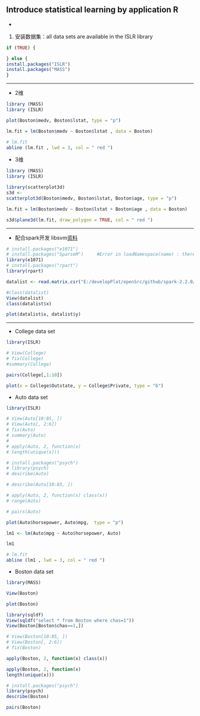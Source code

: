 ## Introduce statistical learning by application R

- 

1. 安装数据集：all data sets are available in the ISLR library
```r
if (TRUE) {

} else {
install.packages("ISLR")
install.packages("MASS")
}


```


***
- 2维
```r
library (MASS)
library (ISLR)

plot(Boston$medv, Boston$lstat, type = "p")

lm.fit = lm(Boston$medv ~ Boston$lstat , data = Boston)

# lm.fit
abline (lm.fit , lwd = 3, col = " red ")
```

- 3维
```r
library (MASS)
library (ISLR)

library(scatterplot3d)
s3d <-
scatterplot3d(Boston$medv, Boston$lstat, Boston$age, type = "p")

lm.fit = lm(Boston$medv ~ Boston$lstat + Boston$age , data = Boston)

s3d$plane3d(lm.fit, draw_polygon = TRUE, col = " red ")
```

***
- 配合spark开发 libsvm[资料](https://cran.r-project.org/web/packages/e1071/vignettes/svmdoc.pdf)
```r
# install.packages("e1071")
# install.packages("SparseM")     #Error in loadNamespace(name) : there is no package called ‘SparseM’
library(e1071)
# install.packages("rpart")
library(rpart)

datalist <- read.matrix.csr("E:/developPlat/openSrc/github/spark-2.2.0/data/mllib/sample_linear_regression_data.txt")

#class(datalist)
View(datalist)
class(datalist$x)

plot(datalist$x, datalist$y)
```

***
- College data set
```r
library(ISLR)

# View(College)
# fix(College)
#summary(College)

pairs(College[,1:10])

plot(x = College$Outstate, y = College$Private, type = "b")
```

- Auto data set
```r
library(ISLR)

# View(Auto[10:85, ])
# View(Auto[, 2:6])
# fix(Auto)
# summary(Auto)
#
# apply(Auto, 2, function(x)
# length(unique(x)))

# install.packages("psych")
# library(psych)
# describe(Auto)

# describe(Auto[10:85, ])

# apply(Auto, 2, function(x) class(x))
# range(Auto)

# pairs(Auto)

plot(Auto$horsepower, Auto$mpg,  type = "p")

lm1 <- lm(Auto$mpg ~ Auto$horsepower, Auto)

lm1

# lm.fit
abline (lm1 , lwd = 3, col = " red ")
```

- Boston data set
```r
library(MASS)

View(Boston)

plot(Boston)

library(sqldf)
View(sqldf("select * from Boston where chas=1"))
View(Boston[Boston$chas==1,])

# View(Boston[10:85, ])
# View(Boston[, 2:6])
# fix(Boston)

apply(Boston, 2, function(x) class(x))

apply(Boston, 2, function(x)
length(unique(x)))

# install.packages("psych")
library(psych)
describe(Boston)

pairs(Boston)
```


